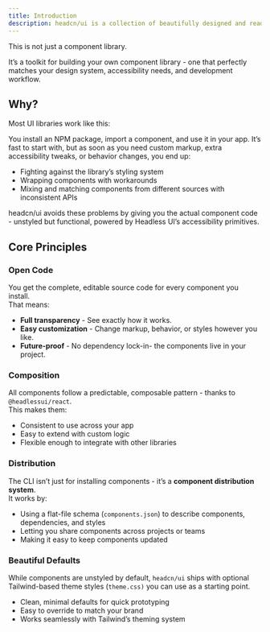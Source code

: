 ```yaml
---
title: Introduction
description: headcn/ui is a collection of beautifully designed and ready to use Headless UI components - with a CLI to add them instantly. It’s inspired by shadcn/ui but embraces the Headless UI philosophy, giving you full control over markup, styles, and behavior.
---
```


This is not just a component library.

It’s a toolkit for building your own component library - one that perfectly matches your design system, accessibility needs, and development workflow.

## Why?

Most UI libraries work like this:

You install an NPM package, import a component, and use it in your app.
It’s fast to start with, but as soon as you need custom markup, extra accessibility tweaks, or behavior changes, you end up:

- Fighting against the library’s styling system
- Wrapping components with workarounds
- Mixing and matching components from different sources with inconsistent APIs

headcn/ui avoids these problems by giving you the actual component code - unstyled but functional, powered by Headless UI’s accessibility primitives.

## Core Principles

### Open Code

You get the complete, editable source code for every component you install.<br/>
That means:

- **Full transparency** - See exactly how it works.
- **Easy customization** - Change markup, behavior, or styles however you like.
- **Future-proof** - No dependency lock-in- the components live in your project.

### Composition

All components follow a predictable, composable pattern - thanks to `@headlessui/react`.<br/>
This makes them:

- Consistent to use across your app
- Easy to extend with custom logic
- Flexible enough to integrate with other libraries

### Distribution

The CLI isn’t just for installing components - it’s a **component distribution system**.<br/>
It works by:

- Using a flat-file schema (`components.json`) to describe components, dependencies, and styles
- Letting you share components across projects or teams
- Making it easy to keep components updated

### Beautiful Defaults

While components are unstyled by default, `headcn/ui` ships with optional Tailwind-based theme styles (`theme.css)` you can use as a starting point.

- Clean, minimal defaults for quick prototyping
- Easy to override to match your brand
- Works seamlessly with Tailwind’s theming system
